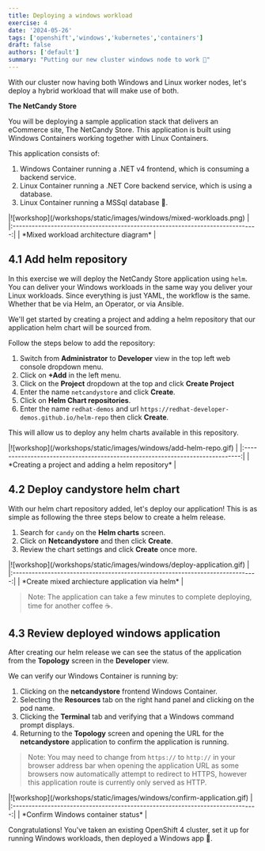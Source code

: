 ```yaml
---
title: Deploying a windows workload
exercise: 4
date: '2024-05-26'
tags: ['openshift','windows','kubernetes','containers']
draft: false
authors: ['default']
summary: "Putting our new cluster windows node to work 🚀"
---
```



With our cluster now having both Windows and Linux worker nodes, let's deploy a hybrid workload that will make use of both.

**The NetCandy Store**

You will be deploying a sample application stack that delivers an eCommerce site, The NetCandy Store. This application is built using Windows Containers working together with Linux Containers.

This application consists of:

1. Windows Container running a .NET v4 frontend, which is consuming a backend service.
2. Linux Container running a .NET Core backend service, which is using a database.
3. Linux Container running a MSSql database 🤯.

<Zoom>
|![workshop](/workshops/static/images/windows/mixed-workloads.png)              | 
|:-----------------------------------------------------------------------------:|
| *Mixed workload architecture diagram*                                         |
</Zoom>


## 4.1 Add helm repository

In this exercise we will deploy the NetCandy Store application using `helm`. You can deliver your Windows workloads in the same way you deliver your Linux workloads. Since everything is just YAML, the workflow is the same. Whether that be via Helm, an Operator, or via Ansible.

We'll get started by creating a project and adding a helm repository that our application helm chart will be sourced from.

Follow the steps below to add the repository:

1. Switch from **Administrator** to **Developer** view in the top left web console dropdown menu.
2. Click on **+Add** in the left menu.
3. Click on the **Project** dropdown at the top and click **Create Project**
4. Enter the name `netcandystore` and click **Create**.
5. Click on **Helm Chart repositories**.
6. Enter the name `redhat-demos` and url `https://redhat-developer-demos.github.io/helm-repo` then click **Create**.

This will allow us to deploy any helm charts available in this repository.

<Zoom>
|![workshop](/workshops/static/images/windows/add-helm-repo.gif)                | 
|:-----------------------------------------------------------------------------:|
| *Creating a project and adding a helm repository*                             |
</Zoom>


## 4.2 Deploy candystore helm chart

With our helm chart repository added, let's deploy our application! This is as simple as following the three steps below to create a helm release.

1. Search for `candy` on the **Helm charts** screen.
2. Click on **Netcandystore** and then click **Create**.
3. Review the chart settings and click **Create** once more.

<Zoom>
|![workshop](/workshops/static/images/windows/deploy-application.gif)           | 
|:-----------------------------------------------------------------------------:|
| *Create mixed archiecture application via helm*                               |
</Zoom>

> Note: The application can take a few minutes to complete deploying, time for another coffee ☕.

## 4.3 Review deployed windows application

After creating our helm release we can see the status of the application from the **Topology** screen in the **Developer** view.

We can verify our Windows Container is running by:

1. Clicking on the **netcandystore** frontend Windows Container.
2. Selecting the **Resources** tab on the right hand panel and clicking on the pod name.
3. Clicking the **Terminal** tab and verifying that a Windows command prompt displays.
4. Returning to the **Topology** screen and opening the URL for the **netcandystore** application to confirm the application is running.

> Note: You may need to change from `https://` to `http://` in your browser address bar when opening the application URL as some browsers now automatically attempt to redirect to HTTPS, however this application route is currently only served as HTTP.

<Zoom>
|![workshop](/workshops/static/images/windows/confirm-application.gif)          | 
|:-----------------------------------------------------------------------------:|
| *Confirm Windows container status*                                            |
</Zoom>

Congratulations! You've taken an existing OpenShift 4 cluster, set it up for running Windows workloads, then deployed a Windows app 🎉.
